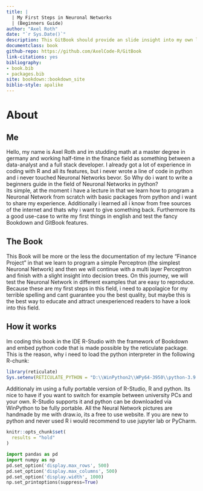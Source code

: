 ```yaml
--- 
title: |
  | My First Steps in Neuronal Networks
  | (Beginners Guide)
author: "Axel Roth"
date: "`r Sys.Date()`"
description: This GitBook should provide an slide insight into my own learning process of coding Neuronal Networks (NN). Additionaly its a good chance for me to learn how to write a GitBook.
documentclass: book
github-repo: https://github.com/AxelCode-R/GitBook
link-citations: yes
bibliography:
- book.bib
- packages.bib
site: bookdown::bookdown_site
biblio-style: apalike
---
```


# About
## Me
Hello, my name is Axel Roth and im studding math at a master degree in germany and working half-time in the finance field as something between a data-analyst and a full stack developer. I already got a lot of experience in coding with R and all its features, but i never wrote a line of code in python and i never touched Neuronal Networks bevor. So Why do i want to write a beginners guide in the field of Neuronal Networks in python?  
Its simple, at the moment i have a lecture in that we learn how to program a Neuronal Network from scratch with basic packages from python and i want to share my experience. Additionally i learned all i know from free sources of the internet and thats why i want to give something back. Furthermore its a good use-case to write my first things in english and test the fancy Bookdown and GitBook features.

## The Book
This Book will be more or the less the documentation of my lecture "Finance Project" in that we learn to program a simple Perceptron (the simplest Neuronal Network) and then we will continue with a multi layer Perceptron and finish with a slight insight into decision trees. On this journey, we will test the Neuronal Network in different examples that are easy to reproduce. Because these are my first steps in this field, i need to appolagice for my terrible spelling and cant guarantee you the best quality, but maybe this is the best way to educate and attract unexperienced readers to have a look into this field.  

## How it works
Im coding this book in the IDE R-Studio with the framework of Bookdown and embed python code that is made possible by the reticulate package. This is the reason, why i need to load the python interpreter in the following R-chunk:
```r
library(reticulate)
Sys.setenv(RETICULATE_PYTHON = "D:\\WinPython2\\WPy64-3950\\python-3.9.5.amd64\\")
```
Additionaly im using a fully portable version of R-Studio, R and python. Its nice to have if you want to switch for example between university PCs and your own. R-Studio supports it and python can be downloaded via WinPython to be fully portable. All the Neural Network pictures are handmade by me with draw.io, its a free to use website. If you are new to python and never used R i would recommend to use jupyter lab or PyCharm.

```r
knitr::opts_chunk$set(
  results = "hold"
)
```
```python
import pandas as pd
import numpy as np
pd.set_option('display.max_rows', 500)
pd.set_option('display.max_columns', 500)
pd.set_option('display.width', 1000)
np.set_printoptions(suppress=True)
```


 
